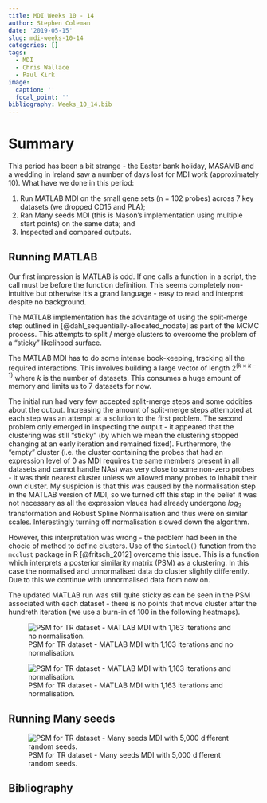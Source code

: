 ```yaml
---
title: MDI Weeks 10 - 14
author: Stephen Coleman
date: '2019-05-15'
slug: mdi-weeks-10-14
categories: []
tags:
  - MDI
  - Chris Wallace
  - Paul Kirk
image:
  caption: ''
  focal_point: ''
bibliography: Weeks_10_14.bib
---
```


# Summary
This period has been a bit strange - the Easter bank holiday, MASAMB and a wedding in Ireland saw a number of days lost for MDI work (approximately 10). What have we done in this period:

1. Run MATLAB MDI on the small gene sets (n = 102 probes) across 7 key datasets (we dropped CD15 and PLA);
2. Ran Many seeds MDI (this is Mason's implementation using multiple start points) on the same data; and
3. Inspected and compared outputs.

## Running MATLAB

Our first impression is MATLAB is odd. If one calls a function in a script, the call must be before the function definition. This seems completely non-intuitive but otherwise it's a grand language - easy to read and interpret despite no background.

The MATLAB implementation has the advantage of using the split-merge step outlined in [@dahl_sequentially-allocated_nodate] as part of the MCMC process. This attempts to split / merge clusters to overcome the problem of a "sticky" likelihood surface.

The MATLAB MDI has to do some intense book-keeping, tracking all the required interactions. This involves building a large vector of length $2^{(k \times k-1)}$ where $k$ is the number of datasets. This consumes a huge amount of memory and limits us to 7 datasets for now. 

The initial run had very few accepted split-merge steps and some oddities about the output. Increasing the amount of split-merge steps attempted at each step was an attempt at a solution to the first problem. The second problem only emerged in inspecting the output - it appeared that the clustering was still "sticky" (by which we mean the clustering stopped changing at an early iteration and remained fixed). Furthermore, the "empty" cluster (i.e. the cluster containing the probes that had an expression level of 0 as MDI requires the same members present in all datasets and cannot handle NAs) was very close to some non-zero probes - it was their nearest cluster unless we allowed many probes to inhabit their own cluster. My suspicion is that this was caused by the normalisation step in the MATLAB version of MDI, so we turned off this step in the belief it was not necessary as all the expression vlaues had already undergone $log_2$ transformation and Robust Spline Normalisation and thus were on similar scales. Interestingly turning off normalisation slowed down the algorithm. 

However, this interpretation was wrong - the problem had been in the chocie of method to define clusters. Use of the ``Simtocl()`` function from the ``mcclust`` package in R [@fritsch_2012] overcame this issue. This is a function which interprets a posterior similarity matrix (PSM) as a clustering. In this case the normalised and unnormalised data do cluster slightly differently. Due to this we continue with unnormalised data from now on.

The updated MATLAB run was still quite sticky as can be seen in the PSM associated with each dataset - there is no points that move cluster after the hundreth iteration (we use a burn-in of 100 in the following heatmaps).

![PSM for TR dataset - MATLAB MDI with 1,163 iterations and no normalisation.](/post/weeks-10-14/2019-05-15-mdi-weeks-10-14_files/MATLAB_norm/similarity_matrix_TR.png)

![PSM for TR dataset - MATLAB MDI with 1,163 iterations and normalisation.](/post/weeks-10-14/2019-05-15-mdi-weeks-10-14_files/MATLAB_no_norm/similarity_matrix_TR.png)


## Running Many seeds

![PSM for TR dataset - Many seeds MDI with 5,000 different random seeds.](/post/weeks-10-14/2019-05-15-mdi-weeks-10-14_files/Many_seeds_5000/similarity_matrix_TR.png)

## Bibliography